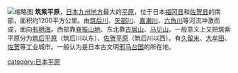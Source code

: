 [[File:Sefuri_Mountains_and_Tsukushi_Plain_from_Mount_Kawarake.jpg|缩略图]]
'''筑紫平原'''，[[日本|日本]][[九州地方|九州地方]]最大的[[平原|平原]]，位于日本[[福冈县|福冈县]]和[[佐贺县|佐贺县]]的南部，面积约1200平方公里。由[[筑后川|筑后川]]、[[矢部川|矢部川]]、[[嘉濑川|嘉濑川]]、[[六角川|六角川]]等河流冲激而成，面向[[有明海|有明海]]。西部靠[[脊振山地|脊振山地]]、东北靠[[古居山|古居山]]、[[马见山|马见山]]。一般意义上又把筑紫平原分为[[筑后平原|筑后平原]]（筑后川以东）、[[佐贺平原|佐贺平原]]（筑后川以西）。有[[久留米|久留米]]、[[大牟田市|大牟田]]、[[佐贺|佐贺]]等工业城市。一般认为是日本古文明[[邪马台国|邪马台国]]的所在地。

{{日本地理小作品}}
[[category:日本平原|category:日本平原]]
{{日本平原}}
